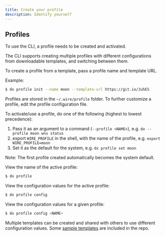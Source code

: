 ```yaml
---
title: Create your profile
description: Identify yourself
---
```


## Profiles

To use the CLI, a profile needs to be created and activated.

The CLI supports creating multiple profiles with different configurations from downloadable templates, and switching between them.

To create a profile from a template, pass a profile name and template URL.

Example:

```bash
$ dx profile init --name moon --template-url https://git.io/JuhES
```

Profiles are stored in the `~/.wire/profile` folder. To further customize a profile, edit the profile configuration file.

To activate/use a profile, do one of the following (highest to lowest precedence):

1. Pass it as an argument to a command (`--profile <NAME>`), e.g. `dx --profile moon wns status`
2. export `WIRE_PROFILE` in the shell, with the name of the profile, e.g. `export WIRE_PROFILE=moon`
3. Set it as the default for the system, e.g. `dx profile set moon`

Note: The first profile created automatically becomes the system default.

View the name of the active profile:

```bash
$ dx profile
```

View the configuration values for the active profile:

```bash
$ dx profile config
```

View the configuration values for a given profile:

```bash
$ dx profile config <NAME>
```

Multiple templates can be created and shared with others to use different configuration values. Some [sample templates](https://github.com/dxos/cli/tree/main/packages/cli/profiles) are included in the repo.
